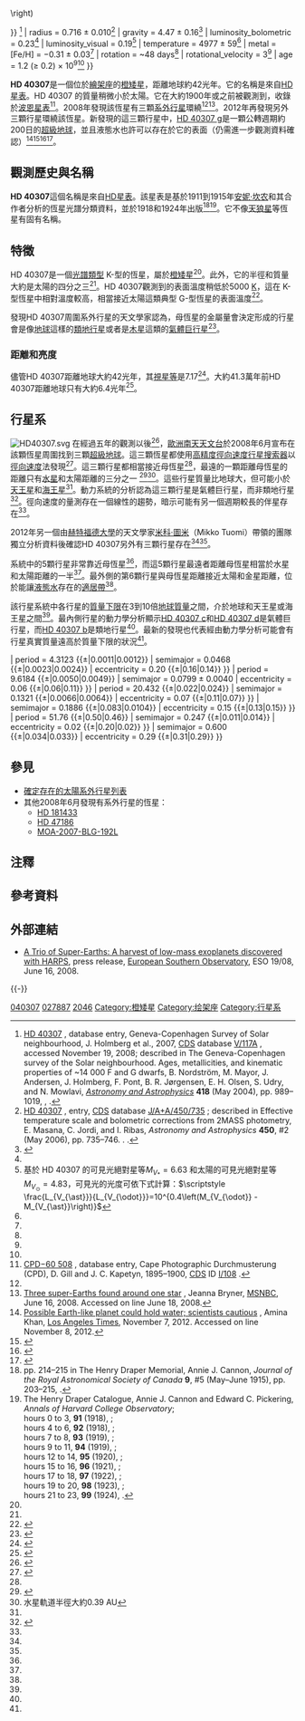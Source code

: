 {{Starbox begin
| name = [[Henry_Draper_Catalogue|HD]] 40307
}}
{{Starbox image
| image = [[Image:Location_of_HD_40307.png|250px]]
| caption = HD 40307 在天球上的位置。該恆星以 "Pictor" 下方紅色菱形標示。
}}
{{Starbox observe
| epoch = [[J2000.0|J2000.0]] ([[International_Celestial_Reference_System|ICRS]])
| constell = [[繪架座|繪架座]]
| ra = {{RA|05|54|04.2409}}<ref name=sb>{{SIMBAD link|HD+40307|HD 40307}}, entry, [[SIMBAD|SIMBAD]].  Accessed online June 18, 2008.</ref>
| dec = {{DEC|−60|01|24.498}}<ref name=sb />
| appmag_v = 7.17<ref name=sb />
}}
{{Starbox character
| class = K2.5V<ref name=sb />
| u-b = 
| b-v = 0.93<ref name=sb />
| v-r = 
| r-i = 
}}
{{Starbox astrometry
| radial_v = +30.4 ± 0.2<ref name=sb />
| prop_mo_ra = −51.76 <ref name=sb />
| prop_mo_dec = −60.44 <ref name=sb />
| parallax = 77.95
| p_error = 0.53
| parallax_footnote = <ref name=sb />
| absmag_v = 6.63<ref group="note">基於視星等和視差：<math>\scriptstyle M_V = m_V - 5 \log_{10} \left( \frac{100}{\mathrm{parallax\ in\ milliarcseconds}} \right)</math></ref>
}}
{{Starbox detail
| mass = 0.75{{±|0.03|0.04}}<ref name="geneva">[http://webviz.u-strasbg.fr/viz-bin/VizieR-5?-out.add=.&-source=V/117A/newcat&recno=3947 HD 40307] {{Wayback|url=http://webviz.u-strasbg.fr/viz-bin/VizieR-5?-out.add=.&-source=V%2F117A%2Fnewcat&recno=3947 |date=20180109063645 }}, database entry, Geneva-Copenhagen Survey of Solar neighbourhood, J. Holmberg et al., 2007, [[Centre_de_Données_astronomiques_de_Strasbourg|CDS]] database [http://vizier.u-strasbg.fr/viz-bin/Cat?V/117A V/117A] {{Wayback|url=http://vizier.u-strasbg.fr/viz-bin/Cat?V%2F117A |date=20160208164929 }}, accessed November 19, 2008; described in The Geneva-Copenhagen survey of the Solar neighbourhood. Ages, metallicities, and kinematic properties of ~14 000 F and G dwarfs, B. Nordström, M. Mayor, J. Andersen, J. Holmberg, F. Pont, B. R. Jørgensen, E. H. Olsen, S. Udry, and N. Mowlavi, ''[[Astronomy_and_Astrophysics|Astronomy and Astrophysics]]'' '''418''' (May 2004), pp. 989–1019, {{bibcode|2004A&A...418..989N}}, {{doi|10.1051/0004-6361:20035959}}.</ref>
| radius = 0.716 ± 0.010<ref name="2massphot">[http://webviz.u-strasbg.fr/viz-bin/VizieR-5?-out.add=.&-source=J/A%2bA/450/735/table2&recno=2686 HD 40307] {{Wayback|url=http://webviz.u-strasbg.fr/viz-bin/VizieR-5?-out.add=.&-source=J%2FA%2BA%2F450%2F735%2Ftable2&recno=2686 |date=20161021151600 }}, entry, [[Centre_de_Données_astronomiques_de_Strasbourg|CDS]] database [http://cdsarc.u-strasbg.fr/viz-bin/Cat?J/A%2bA/450/735 J/A+A/450/735] {{Wayback|url=http://cdsarc.u-strasbg.fr/viz-bin/Cat?J%2FA%2BA%2F450%2F735 |date=20180119060617 }}; described in Effective temperature scale and bolometric corrections from 2MASS photometry, E. Masana, C. Jordi, and I. Ribas, ''Astronomy and Astrophysics'' '''450''', #2 (May 2006), pp. 735–746. {{bibcode|2006A&A...450..735M}}. {{doi|10.1051/0004-6361:20054021}}.</ref>
| gravity = 4.47 ± 0.16<ref name="mayor08">{{cite journal|author= M. Mayor, S. Udry, C. Lovis, F. Pepe, D. Queloz, W. Benz, J.-L. Bertaux, F. Bouchy, C. Mordasini, D. Segransan|title=The HARPS search for southern extra-solar planets. XIII. A planetary system with 3 Super-Earths (4.2, 6.9, & 9.2 Earth masses)|journal= ''Submitted to'' Astronomy and Astrophysics|bibcode=2009A&A...493..639M|arxiv=0806.4587|doi=10.1051/0004-6361:200810451|year= 2009|volume= 493|issue= 2|pages= 639}}</ref>
| luminosity_bolometric = 0.23<ref name="mayor08" />
| luminosity_visual = 0.19<ref group="note">基於 HD 40307 的可見光絕對星等<math>\scriptstyle M_{V_{\ast}}=6.63</math> 和太陽的可見光絕對星等 <math>\scriptstyle M_{V_{\odot}}=4.83</math>，可見光的光度可依下式計算：<math>\scriptstyle \frac{L_{V_{\ast}}}{L_{V_{\odot}}}=10^{0.4\left(M_{V_{\odot}} - M_{V_{\ast}}\right)}</math></ref>
| temperature =  4977 ± 59<ref name="mayor08" />
| metal = [Fe/H] = −0.31 ± 0.03<ref name="mayor08" />
| rotation = ~48 days<ref name="mayor08" />
| rotational_velocity = 3<ref name=geneva />
| age = 1.2 (≥ 0.2) × 10<sup>9</sup><ref name=geneva />
}}
{{Starbox catalog
| names = [[Durchmusterung|CD]]−60 1303, [[Durchmusterung|CPD]]−60 508, [[Boss_General_Catalogue|GC]] 7474, [[Gliese-Jahreiss_catalogue|GJ]] 2046, [[Hipparcos_Catalogue|HIP]] 27887, [[PPM_Star_Catalogue|PPM]] 355061, [[Smithsonian_Astrophysical_Observatory_Star_Catalog|SAO]] 249388.<ref name=sb />
}}
{{Starbox reference
| Simbad = HD+40307
| NSTED = HD+40307
| ARICNS = 02347
| EPE = HD+40307
}}
{{starbox end}}

'''HD 40307'''是一個位於[[繪架座|繪架座]]的[[橙矮星|橙矮星]]，距離地球約42光年。它的名稱是來自[[HD星表|HD星表]]。HD 40307 的質量稍微小於太陽。它在大約1900年或之前被觀測到，收錄於[[波恩星表|波恩星表]]<ref>[http://webviz.u-strasbg.fr/viz-bin/VizieR-5?-out.add=.&-source=I/108/cpd&recno=379090 CPD−60 508] {{Wayback|url=http://webviz.u-strasbg.fr/viz-bin/VizieR-5?-out.add=.&-source=I%2F108%2Fcpd&recno=379090 |date=20160303210957 }}, database entry, Cape Photographic Durchmusterung (CPD), D. Gill and J. C. Kapetyn, 1895–1900, [[Centre_de_Données_astronomiques_de_Strasbourg|CDS]] ID [http://cdsarc.u-strasbg.fr/viz-bin/Cat?I/108 I/108] {{Wayback|url=http://cdsarc.u-strasbg.fr/viz-bin/Cat?I%2F108 |date=20080423225544 }}.</ref>。2008年發現該恆星有三顆[[系外行星|系外行星]]環繞<ref name=sb /><ref name=msnbc>[http://www.msnbc.msn.com/id/25191635/ Three super-Earths found around one star] {{Wayback|url=http://www.msnbc.msn.com/id/25191635/ |date=20121023214849 }}, Jeanna Bryner, [[MSNBC|MSNBC]], June 16, 2008.  Accessed on line June 18, 2008.</ref>。2012年再發現另外三顆行星環繞該恆星。新發現的這三顆行星中，[[HD_40307_g|HD 40307 g]]是一顆公轉週期約200日的[[超級地球|超級地球]]，並且液態水也許可以存在於它的表面（仍需進一步觀測資料確認）<ref name="latimes-nov12">[http://www.latimes.com/news/science/sciencenow/la-sci-sn-earthlike-planet-water-atmosphere-red-light-20121107,0,2600859.story Possible Earth-like planet could hold water; scientists cautious] {{Wayback|url=http://www.latimes.com/news/science/sciencenow/la-sci-sn-earthlike-planet-water-atmosphere-red-light-20121107,0,2600859.story |date=20131221082108 }}, Amina Khan, [[洛杉磯時報|Los Angeles Times]], November 7, 2012.  Accessed on line November 8, 2012.</ref><ref name="tuomi12">{{cite arXiv |last= Tuomi, Anglada-Escude, Gerlach, Jones, Reiners, Rivera, Vogt, Butler|first= Mikko, Guillem, Enrico, Hugh R. R., Ansgar, Eugenio J., Steven S., R. Paul|authorlink= |eprint= 1211.1617|title= Habitable-zone super-Earth candidate in a six-planet system around the K2.5V star HD 40307|class= astro-ph|year= 2012|version= v1|accessdate= November 8, 2012}}</ref><ref name="Space-20121107a">{{cite web |last=Wall |first=Mike |title='Super-Earth' Alien Planet May Be Habitable for Life |url=http://www.space.com/18393-alien-planet-super-earth-habitable-hd-40307g.html |date=November 7, 2012 |publisher=[[Space.com|Space.com]] |accessdate=November 8, 2012 |archive-date=2020-01-07 |archive-url=https://web.archive.org/web/20200107051724/https://www.space.com/18393-alien-planet-super-earth-habitable-hd-40307g.html |dead-url=no }}</ref><ref name="Space-20121107b">{{cite web |last=Tate |first=Karl |title=Super-Earth Planet: Potentially Habitable Alien World Explained (Infographic) |url=http://www.space.com/18390-super-earth-exoplanet-habitable-zone-infographic.html |date=November 7, 2012 |publisher=[[Space.com|Space.com]] |accessdate=November 8, 2012 |archive-date=2019-07-18 |archive-url=https://web.archive.org/web/20190718124333/https://www.space.com/18390-super-earth-exoplanet-habitable-zone-infographic.html |dead-url=no }}</ref>。

==觀測歷史與名稱==
'''HD 40307'''這個名稱是來自[[HD星表|HD星表]]。該星表是基於1911到1915年[[安妮·坎农|安妮·坎农]]和其合作者分析的恆星光譜分類資料，並於1918和1924年出版<ref>pp. 214–215 in The Henry Draper Memorial, Annie J. Cannon, ''Journal of the Royal Astronomical Society of Canada'' '''9''', #5 (May–June 1915), pp. 203–215, {{bibcode|1915JRASC...9..203C}}.</ref><ref>The Henry Draper Catalogue, Annie J. Cannon and Edward C. Pickering, ''Annals of Harvard College Observatory'';<br />hours 0 to 3, '''91''' (1918), {{bibcode|1918AnHar..91....1C}};<br />hours 4 to 6, '''92''' (1918), {{bibcode|1918AnHar..92....1C}};<br />hours 7 to 8, '''93''' (1919), {{bibcode|1919AnHar..93....1C}};<br />hours 9 to 11, '''94''' (1919), {{bibcode|1919AnHar..94....1C}};<br />hours 12 to 14, '''95''' (1920), {{bibcode|1920AnHar..95....1C}};<br />hours 15 to 16, '''96''' (1921), {{bibcode|1921AnHar..96....1C}};<br />hours 17 to 18, '''97''' (1922), {{bibcode|1922AnHar..97....1C}};<br />hours 19 to 20, '''98''' (1923), {{bibcode|1923AnHar..98....1C}};<br />hours 21 to 23, '''99''' (1924), {{bibcode|1924AnHar..99....1C}}.</ref>。它不像[[天狼星|天狼星]]等恆星有固有名稱。

==特徵==
HD 40307是一個[[恆星光譜|光譜類型]] K-型的恆星，屬於[[橙矮星|橙矮星]]<ref name=sb />。此外，它的半徑和質量大約是太陽的四分之三<ref name="geneva" />。HD 40307觀測到的表面溫度稍低於5000 [[热力学温标|K]]，這在 K-型恆星中相對溫度較高，相當接近太陽這類典型 G-型恆星的表面溫度<ref>{{cite web|url=http://www.jb.man.ac.uk/distance/strobel/starprop/strpropd.htm|title=Properties of Stars|accessdate=27 November 2008|work=Astronomy Notes|publisher=Jodrell Bank Centre for Astrophysics|year=2007|archiveurl=https://web.archive.org/web/20080622012045/http://www.jb.man.ac.uk/distance/strobel/starprop/strpropd.htm|archivedate=2008年6月22日|deadurl=yes}}</ref>。

發現HD 40307周圍系外行星的天文學家認為，母恆星的金屬量會決定形成的行星會是像[[地球|地球]]這樣的[[類地行星|類地行星]]或者是[[木星|木星]]這類的[[氣體巨行星|氣體巨行星]]<ref name="arXiv">{{cite journal|author= M. Mayor, S. Udry, C. Lovis, F. Pepe, D. Queloz, W. Benz, J.-L. Bertaux, F. Bouchy, C. Mordasini, D. Segransan|title=The HARPS search for southern extra-solar planets. XIII. A planetary system with 3 Super-Earths (4.2, 6.9, & 9.2 Earth masses)|journal= ''Submitted to'' Astronomy & Astrophysics|bibcode=2009A&A...493..639M|arxiv=0806.4587|doi=10.1051/0004-6361:200810451|year= 2009|volume= 493|issue= 2|pages= 639}}</ref>。

=== 距離和亮度 ===
儘管HD 40307距離地球大約42光年，其[[星等|視星等]]是7.17<ref>{{cite web|url=http://csep10.phys.utk.edu/astr162/lect/stars/magnitudes.html|title=Stellar Magnitudes|accessdate=20 November 2008|work=Astrophysics 162 Unit|publisher=[[田納西大學|University of Tennessee]]|year=2008|archive-date=2020-05-12|archive-url=https://web.archive.org/web/20200512175551/http://csep10.phys.utk.edu/astr162/lect/stars/magnitudes.html|dead-url=no}}</ref>。大約41.3萬年前HD 40307距離地球只有大約6.4光年<ref name="Bobylev:arXiv1003.2160">{{cite journal
  |last=Bobylev |first=Vadim V.
  |title=Searching for Stars Closely Encountering with the Solar System |journal=Astronomy Letters
  |volume=36 |issue=3 |pages=220–226
  |doi=10.1134/S1063773710030060
  |arxiv=1003.2160 |bibcode=2010AstL...36..220B|date=March 2010}}</ref>。

==行星系==
[[Image:HD40307.svg|thumb]]
在經過五年的觀測以後<ref name=SOL>{{cite web |url=http://www.solstation.com/stars2/hd40307.htm |title=HD 40307 / CD-60 1303 |accessdate=27 November 2008 |work=SolStation |publisher=Sol Company |year=2008 |archive-date=2013-05-16 |archive-url=https://web.archive.org/web/20130516160751/http://www.solstation.com/stars2/hd40307.htm |dead-url=no }}</ref>，[[歐洲南天天文台|歐洲南天天文台]]於2008年6月宣布在該顆恆星周圍找到三顆[[超級地球|超級地球]]。這三顆恆星都使用[[高精度徑向速度行星搜索器|高精度徑向速度行星搜索器]]以[[徑向速度|徑向速度]]法發現<ref>{{cite news|url=http://news.bbc.co.uk/1/hi/sci/tech/7457307.stm|title=Trio of 'super-Earths' discovered|author1=Mayor|display-authors=et al.|date=2008-06-16|work=BBC news|accessdate=2008-06-16|archive-date=2012-03-05|archive-url=https://web.archive.org/web/20120305170221/http://news.bbc.co.uk/1/hi/sci/tech/7457307.stm|dead-url=no}}</ref>。這三顆行星都相當接近母恆星<ref name="mayor08" />，最遠的一顆距離母恆星的距離只有[[水星|水星]]和太陽距離的三分之一 <ref name="#1">{{cite web|title=Mercury Fact Sheet|url=http://nssdc.gsfc.nasa.gov/planetary/factsheet/mercuryfact.html|publisher=[[NASA|NASA]] Goddard Space Flight Center|date=November 30, 2007|accessdate=2008-11-12|archive-date=2015-11-06|archive-url=https://web.archive.org/web/20151106171436/http://nssdc.gsfc.nasa.gov/planetary/factsheet/mercuryfact.html|dead-url=no}}</ref><ref group=note>水星軌道半徑大約0.39 AU</ref>。這些行星質量比地球大，但可能小於[[天王星|天王星]]和[[海王星|海王星]]<ref name=mayor08 />。動力系統的分析認為這三顆行星是氣體巨行星，而非類地行星<ref name="#3">{{cite journal|last=Barnes|first=Rory|date=January 13, 2009|title=The HD 40307 Planetary System: Super-Earths or Mini-Neptunes?|journal=The Astrophysical Journal|arxiv=0901.1698|bibcode = 2009ApJ...695.1006B |doi = 10.1088/0004-637X/695/2/1006|last2=Jackson|first2=Brian|last3=Raymond|first3=Sean N.|last4=West|first4=Andrew A.|last5=Greenberg|first5=Richard|volume=695|issue=2|pages=1006 }}</ref>。徑向速度的量測存在一個線性的趨勢，暗示可能有另一個週期較長的伴星存在<ref name="mayor08"/>。

2012年另一個由[[赫特福德大學|赫特福德大學]]的天文學家[[米科·圖米|米科·圖米]]（Mikko Tuomi）帶領的團隊獨立分析資料後確認HD 40307另外有三顆行星存在<ref name="latimes-nov12" /><ref name="tuomi12" />。

系統中的5顆行星非常靠近母恆星<ref name="tuomi12" />，而這5顆行星最遠者距離母恆星相當於水星和太陽距離的一半<ref name="#1"/>。最外側的第6顆行星與母恆星距離接近太陽和金星距離，位於能讓[[地球之外的液態水|液態水]]存在的[[適居帶|適居帶]]<ref name="tuomi12" />。

該行星系統中各行星的[[質量下限|質量下限]]在3到10倍[[地球質量|地球質量]]之間，介於地球和天王星或海王星之間<ref name="tuomi12" />。最內側行星的動力學分析顯示[[HD_40307_c|HD 40307 c]]和[[HD_40307_d|HD 40307 d]]是氣體巨行星，而[[HD_40307_b|HD 40307 b]]是類地行星<ref name="#3"/>。最新的發現也代表經由動力學分析可能會有行星真實質量遠高於質量下限的狀況<ref name="tuomi12" />。

{{OrbitboxPlanet begin
| table_ref = <ref name="tuomi12" />
}}
{{OrbitboxPlanet
| exoplanet = [[HD_40307_b|b]]
| mass_earth = ≥ 4.0 {{±|0.8|0.7}}
| period = 4.3123 {{±|0.0011|0.0012}}
| semimajor = 0.0468 {{±|0.0023|0.0024}}
| eccentricity = 0.20 {{±|0.16|0.14}}
}}
{{OrbitboxPlanet
| exoplanet = [[HD_40307_c|c]]
| mass_earth = ≥ 6.6 {{±|1.1|1.0}}
| period = 9.6184 {{±|0.0050|0.0049}}
| semimajor = 0.0799 ± 0.0040
| eccentricity = 0.06 {{±|0.06|0.11}}
}}
{{OrbitboxPlanet
| exoplanet = [[HD_40307_d|d]]
| mass_earth = ≥ 9.5 {{±|1.7|1.5}}
| period = 20.432 {{±|0.022|0.024}}
| semimajor = 0.1321 {{±|0.0066|0.0064}}
| eccentricity = 0.07 {{±|0.11|0.07}}
}}
{{OrbitboxPlanet
| exoplanet = [[HD_40307_e|e]]
| mass_earth = ≥ 3.5 ± 1.4
| period = 34.62 {{±|0.21|0.20}}
| semimajor = 0.1886 {{±|0.083|0.0104}}
| eccentricity = 0.15 {{±|0.13|0.15}}
}}
{{OrbitboxPlanet
| exoplanet = [[HD_40307_f|f]]
| mass_earth = ≥ 5.2 {{±|1.5|1.6}}
| period = 51.76 {{±|0.50|0.46}}
| semimajor = 0.247 {{±|0.011|0.014}}
| eccentricity = 0.02 {{±|0.20|0.02}}
}}
{{OrbitboxPlanet
| exoplanet = [[HD_40307_g|g]]
| mass_earth = ≥ 7.1 ± 2.6
| period = 197.8 {{±|9.0|5.7}}
| semimajor = 0.600 {{±|0.034|0.033}}
| eccentricity = 0.29 {{±|0.31|0.29}}
}}
{{Orbitbox end}}

== 參見 ==
* [[確定存在的太陽系外行星列表|確定存在的太陽系外行星列表]]
* 其他2008年6月發現有系外行星的恆星：
** [[HD_181433|HD 181433]]
** [[HD_47186|HD 47186]]
** [[MOA-2007-BLG-192L|MOA-2007-BLG-192L]]

==注釋==
<references group="note" />

==參考資料==
{{reflist}}

==外部連結==
* [https://web.archive.org/web/20081007085709/http://www.eso.org/public/outreach/press-rel/pr-2008/pr-19-08.html A Trio of Super-Earths: A harvest of low-mass exoplanets discovered with HARPS], press release, [[歐洲南方天文台|European Southern Observatory]], ESO 19/08, June 16, 2008.

{{-}}
{{HD 40307}}
{{位於40-45光年範圍內的恆星系統}}

[[Category:HD和HDE天體|040307]]
[[Category:HIP天體|027887]]
[[Category:格利泽和GJ天体|2046]]
[[Category:橙矮星|Category:橙矮星]]
[[Category:绘架座|Category:绘架座]]
[[Category:行星系|Category:行星系]]